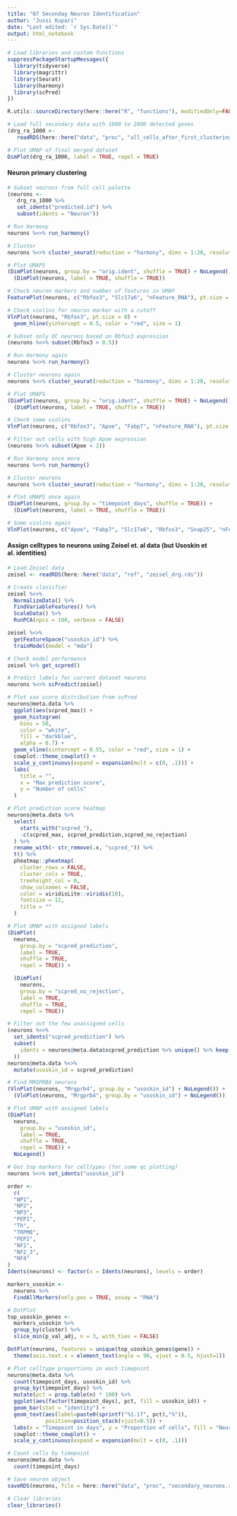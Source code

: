 ```yaml
---
title: "07 Seconday Neuron Identification"
author: "Jussi Kupari"
date: "Last edited: `r Sys.Date()`"
output: html_notebook
---
```


```r
# Load libraries and custom functions
suppressPackageStartupMessages({
  library(tidyverse)
  library(magrittr)
  library(Seurat)
  library(harmony)
  library(scPred)
})

R.utils::sourceDirectory(here::here("R", "functions"), modifiedOnly=FALSE)
```

```r
# Load full secondary data with 1000 to 2000 detected genes
(drg_ra_1000 <- 
   readRDS(here::here("data", "proc", "all_cells_after_first_clustering_1000genes_only_predicted.rds")))
```

```r
# Plot UMAP of final merged dataset
DimPlot(drg_ra_1000, label = TRUE, repel = TRUE) 
```

#### Neuron primary clustering
```r
# Subset neurons from full cell palette
(neurons <-
   drg_ra_1000 %>%
   set_idents("predicted.id") %>%
   subset(idents = "Neuron"))
```

```r
# Run Harmony
neurons %<>% run_harmony()
```

```r
# Cluster
neurons %<>% cluster_seurat(reduction = "harmony", dims = 1:20, resolution = 0.5)
```

```r
# Plot UMAPS 
(DimPlot(neurons, group.by = "orig.ident", shuffle = TRUE) + NoLegend()) +
  (DimPlot(neurons, label = TRUE, shuffle = TRUE))
```

```r
# Check neuron markers and number of features in UMAP
FeaturePlot(neurons, c("Rbfox3", "Slc17a6", "nFeature_RNA"), pt.size = 0.1, label = TRUE)
```

```r
# Check violins for neuron marker with a cutoff
VlnPlot(neurons, "Rbfox3", pt.size = 0) + 
  geom_hline(yintercept = 0.5, color = "red", size = 1)
```

```r
# Subset only QC neurons based on Rbfox3 expression
(neurons %<>% subset(Rbfox3 > 0.5))
```

```r
# Run Harmony again
neurons %<>% run_harmony()
```

```r
# Cluster neurons again
neurons %<>% cluster_seurat(reduction = "harmony", dims = 1:20, resolution = 0.5)
```

```r
# Plot UMAPS
(DimPlot(neurons, group.by = "orig.ident", shuffle = TRUE) + NoLegend()) +
  (DimPlot(neurons, label = TRUE, shuffle = TRUE))
```

```r
# Check some violins
VlnPlot(neurons, c("Rbfox3", "Apoe", "Fabp7", "nFeature_RNA"), pt.size = 0)
```

```r
# Filter out cells with high Apoe expression
(neurons %<>% subset(Apoe < 2))
```

```r
# Run Harmony once more
neurons %<>% run_harmony()
```

```r
# Cluster neurons 
neurons %<>% cluster_seurat(reduction = "harmony", dims = 1:20, resolution = 0.5)
```

```r
# Plot UMAPS once again
(DimPlot(neurons, group.by = "timepoint_days", shuffle = TRUE)) +
  (DimPlot(neurons, label = TRUE, shuffle = TRUE))
```

```r
# Some violins again
VlnPlot(neurons, c("Apoe", "Fabp7", "Slc17a6", "Rbfox3", "Snap25", "nFeature_RNA"), pt.size = 0)
```

#### Assign celltypes to neurons using Zeisel et. al data (but Usoskin et al. identities)
```r
# Load Zeisel data
zeisel <- readRDS(here::here("data", "ref", "zeisel_drg.rds"))
```

```r
# Create classifier
zeisel %<>%
  NormalizeData() %>%
  FindVariableFeatures() %>%
  ScaleData() %>%
  RunPCA(npcs = 100, verbose = FALSE)

zeisel %<>%
  getFeatureSpace("usoskin_id") %>%
  trainModel(model = "mda")
```

```r
# Check model performance
zeisel %>% get_scpred()
```

```r
# Predict labels for current dataset neurons
neurons %<>% scPredict(zeisel)
```

```r
# Plot xax score distribution from scPred
neurons@meta.data %>%
  ggplot(aes(scpred_max)) +
  geom_histogram(
    bins = 50,
    color = "white",
    fill = "darkblue",
    alpha = 0.7) +
  geom_vline(xintercept = 0.55, color = "red", size = 1) +
  cowplot::theme_cowplot() +
  scale_y_continuous(expand = expansion(mult = c(0, .1))) +
  labs(
    title = "",
    x = "Max prediction score",
    y = "Number of cells"
  )
```

```r
# Plot prediction score heatmap
neurons@meta.data %>%
  select(
    starts_with("scpred_"),
    -c(scpred_max, scpred_prediction,scpred_no_rejection)
  ) %>%
  rename_with(~ str_remove(.x, "scpred_")) %>%
  t() %>%
  pheatmap::pheatmap(
    cluster_rows = FALSE,
    cluster_cols = TRUE,
    treeheight_col = 0,
    show_colnames = FALSE,
    color = viridisLite::viridis(10),
    fontsize = 12,
    title = ""
  )
```

```r
# Plot UMAP with assigned labels
(DimPlot(
  neurons,
    group.by = "scpred_prediction",
    label = TRUE,
    shuffle = TRUE,
    repel = TRUE)) +

  (DimPlot(
    neurons,
    group.by = "scpred_no_rejection",
    label = TRUE,
    shuffle = TRUE,
    repel = TRUE))
```

```r
# Filter out the few unassigned cells
(neurons %<>% 
  set_idents("scpred_prediction") %>% 
  subset(
    idents = neurons@meta.data$scpred_prediction %>% unique() %>% keep(~ .x != "unassigned")
  ))
neurons@meta.data %<>% 
  mutate(usoskin_id = scpred_prediction)
```

```r
# Find MRGPRB4 neurons
(VlnPlot(neurons, "Mrgprb4", group.by = "usoskin_id") + NoLegend()) +
  (VlnPlot(neurons, "Mrgprb4", group.by = "usoskin_id") + NoLegend())
```

```r
# Plot UMAP with assigned labels
(DimPlot(
  neurons,
    group.by = "usoskin_id",
    label = TRUE,
    shuffle = TRUE,
    repel = TRUE)) +
  NoLegend()
```

```r
# Get top markers for celltypes (for some qc plotting)
neurons %<>% set_idents("usoskin_id")

order <- 
  c(
  "NP1",
  "NP2",
  "NP3",
  "PEP1",
  "Th",
  "TRPM8",
  "PEP2",
  "NF1",
  "NF2_3",
  "NF4"
)
Idents(neurons) <- factor(x = Idents(neurons), levels = order)

markers_usoskin <-
  neurons %>%
  FindAllMarkers(only.pos = TRUE, assay = "RNA") 
```

```r
# DotPlot
top_usoskin_genes <-
  markers_usoskin %>% 
  group_by(cluster) %>%
  slice_min(p_val_adj, n = 3, with_ties = FALSE)

DotPlot(neurons, features = unique(top_usoskin_genes$gene)) +
  theme(axis.text.x = element_text(angle = 90, vjust = 0.5, hjust=1))
```

```r
# Plot celltype proportions in each timepoint
neurons@meta.data %>% 
  count(timepoint_days, usoskin_id) %>% 
  group_by(timepoint_days) %>% 
  mutate(pct = prop.table(n) * 100) %>%
  ggplot(aes(factor(timepoint_days), pct, fill = usoskin_id)) +
  geom_bar(stat = "identity") +
  geom_text(aes(label=paste0(sprintf("%1.1f", pct),"%")),
            position=position_stack(vjust=0.5)) +
  labs(x = "Timepoint in days", y = "Proportion of cells", fill = "Neuron type") +
  cowplot::theme_cowplot() +
  scale_y_continuous(expand = expansion(mult = c(0, .1)))
```

```r
# Count cells by timepoint
neurons@meta.data %>% 
  count(timepoint_days) 
```

```r
# Save neuron object
saveRDS(neurons, file = here::here("data", "proc", "secondary_neurons.rds"))
```

```r
# Clear libraries
clear_libraries()
```
